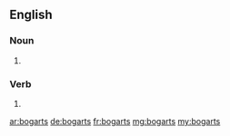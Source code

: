 ==English==

===Noun===
{{head|en|plural}}

# {{plural of|bogart|lang=en|nocat=1}}

===Verb===
{{head|en}}

# {{en-third-person singular of|bogart}}

[[ar:bogarts]]
[[de:bogarts]]
[[fr:bogarts]]
[[mg:bogarts]]
[[my:bogarts]]